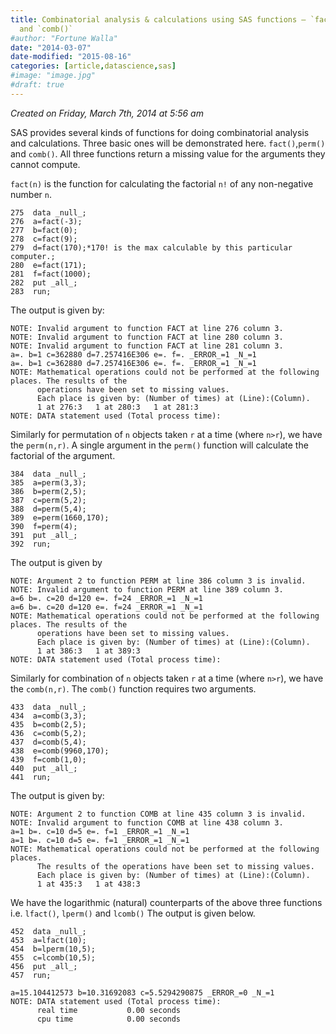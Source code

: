 ```yaml
---
title: Combinatorial analysis & calculations using SAS functions – `fact()`, `perm()`
  and `comb()`
#author: "Fortune Walla"
date: "2014-03-07"
date-modified: "2015-08-16"
categories: [article,datascience,sas]
#image: "image.jpg"
#draft: true
---
```

*Created on Friday, March 7th, 2014 at 5:56 am*

SAS provides several kinds of functions for doing combinatorial analysis and calculations. Three basic ones will be demonstrated here. `fact()`,`perm()` and `comb()`.
All three functions return a missing value for the arguments they cannot compute.

`fact(n)` is the function for calculating the factorial `n!` of any non-negative number `n`.
```
275  data _null_;
276  a=fact(-3);
277  b=fact(0);
278  c=fact(9);
279  d=fact(170);*170! is the max calculable by this particular computer.;
280  e=fact(171);
281  f=fact(1000);
282  put _all_;
283  run;
```
The output is given by:
```
NOTE: Invalid argument to function FACT at line 276 column 3.
NOTE: Invalid argument to function FACT at line 280 column 3.
NOTE: Invalid argument to function FACT at line 281 column 3.
a=. b=1 c=362880 d=7.257416E306 e=. f=. _ERROR_=1 _N_=1
a=. b=1 c=362880 d=7.257416E306 e=. f=. _ERROR_=1 _N_=1
NOTE: Mathematical operations could not be performed at the following places. The results of the
      operations have been set to missing values.
      Each place is given by: (Number of times) at (Line):(Column).
      1 at 276:3   1 at 280:3   1 at 281:3
NOTE: DATA statement used (Total process time):
```
Similarly for permutation of `n` objects taken `r` at a time (where `n>r`), we have the `perm(n,r)`. A single argument in the `perm()` function will calculate the factorial of the argument.
```
384  data _null_;
385  a=perm(3,3);
386  b=perm(2,5);
387  c=perm(5,2);
388  d=perm(5,4);
389  e=perm(1660,170);
390  f=perm(4);
391  put _all_;
392  run;
```
The output is given by
```
NOTE: Argument 2 to function PERM at line 386 column 3 is invalid.
NOTE: Invalid argument to function PERM at line 389 column 3.
a=6 b=. c=20 d=120 e=. f=24 _ERROR_=1 _N_=1
a=6 b=. c=20 d=120 e=. f=24 _ERROR_=1 _N_=1
NOTE: Mathematical operations could not be performed at the following places. The results of the
      operations have been set to missing values.
      Each place is given by: (Number of times) at (Line):(Column).
      1 at 386:3   1 at 389:3
NOTE: DATA statement used (Total process time):
```
Similarly for combination of `n` objects taken `r` at a time (where `n>r`), we have the `comb(n,r)`. The `comb()` function requires two arguments.
```
433  data _null_;
434  a=comb(3,3);
435  b=comb(2,5);
436  c=comb(5,2);
437  d=comb(5,4);
438  e=comb(9960,170);
439  f=comb(1,0);
440  put _all_;
441  run;
```
The output is given by:
```
NOTE: Argument 2 to function COMB at line 435 column 3 is invalid.
NOTE: Invalid argument to function COMB at line 438 column 3.
a=1 b=. c=10 d=5 e=. f=1 _ERROR_=1 _N_=1
a=1 b=. c=10 d=5 e=. f=1 _ERROR_=1 _N_=1
NOTE: Mathematical operations could not be performed at the following places.
      The results of the operations have been set to missing values.
      Each place is given by: (Number of times) at (Line):(Column).
      1 at 435:3   1 at 438:3
```
We have the logarithmic (natural) counterparts of the above three functions i.e. `lfact()`, `lperm()` and `lcomb()` The output is given below.
```
452  data _null_;
453  a=lfact(10);
454  b=lperm(10,5);
455  c=lcomb(10,5);
456  put _all_;
457  run;

a=15.104412573 b=10.31692083 c=5.5294290875 _ERROR_=0 _N_=1
NOTE: DATA statement used (Total process time):
      real time           0.00 seconds
      cpu time            0.00 seconds
```
